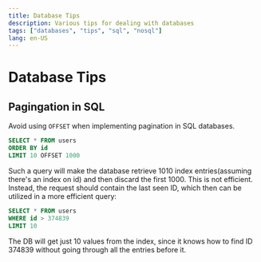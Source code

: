 ```yaml
---
title: Database Tips
description: Various tips for dealing with databases
tags: ["databases", "tips", "sql", "nosql"]
lang: en-US
---
```


# Database Tips

## Pagingation in SQL

Avoid using `OFFSET` when implementing pagination in SQL databases.

```sql
SELECT * FROM users
ORDER BY id
LIMIT 10 OFFSET 1000
```

Such a query will make the database retrieve 1010 index entries(assuming there's an index on id)
and then discard the first 1000. This is not efficient.
Instead, the request should contain the last seen ID, which then can be utilized in a more efficient
query:

```sql
SELECT * FROM users
WHERE id > 374839
LIMIT 10
```

The DB will get just 10 values from the index, since it knows how to find ID 374839 without going
through all the entries before it.
